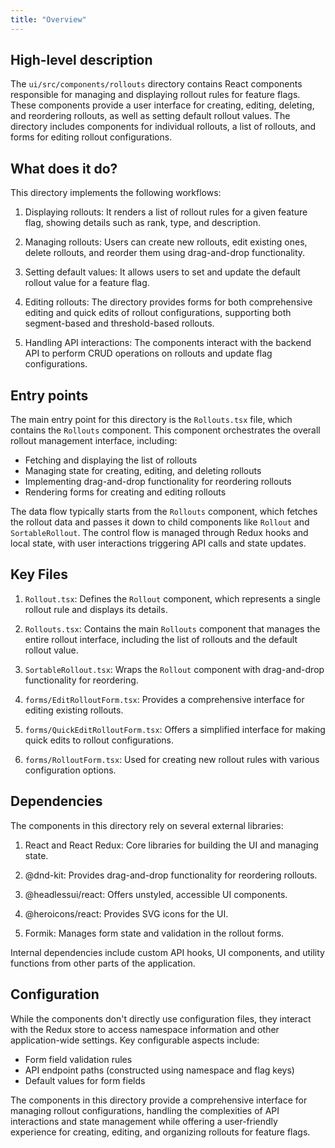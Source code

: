 ```yaml
---
title: "Overview"
---
```


## High-level description
The `ui/src/components/rollouts` directory contains React components responsible for managing and displaying rollout rules for feature flags. These components provide a user interface for creating, editing, deleting, and reordering rollouts, as well as setting default rollout values. The directory includes components for individual rollouts, a list of rollouts, and forms for editing rollout configurations.

## What does it do?
This directory implements the following workflows:

1. Displaying rollouts: It renders a list of rollout rules for a given feature flag, showing details such as rank, type, and description.

2. Managing rollouts: Users can create new rollouts, edit existing ones, delete rollouts, and reorder them using drag-and-drop functionality.

3. Setting default values: It allows users to set and update the default rollout value for a feature flag.

4. Editing rollouts: The directory provides forms for both comprehensive editing and quick edits of rollout configurations, supporting both segment-based and threshold-based rollouts.

5. Handling API interactions: The components interact with the backend API to perform CRUD operations on rollouts and update flag configurations.

## Entry points
The main entry point for this directory is the `Rollouts.tsx` file, which contains the `Rollouts` component. This component orchestrates the overall rollout management interface, including:

- Fetching and displaying the list of rollouts
- Managing state for creating, editing, and deleting rollouts
- Implementing drag-and-drop functionality for reordering rollouts
- Rendering forms for creating and editing rollouts

The data flow typically starts from the `Rollouts` component, which fetches the rollout data and passes it down to child components like `Rollout` and `SortableRollout`. The control flow is managed through Redux hooks and local state, with user interactions triggering API calls and state updates.

## Key Files
1. `Rollout.tsx`: Defines the `Rollout` component, which represents a single rollout rule and displays its details.

2. `Rollouts.tsx`: Contains the main `Rollouts` component that manages the entire rollout interface, including the list of rollouts and the default rollout value.

3. `SortableRollout.tsx`: Wraps the `Rollout` component with drag-and-drop functionality for reordering.

4. `forms/EditRolloutForm.tsx`: Provides a comprehensive interface for editing existing rollouts.

5. `forms/QuickEditRolloutForm.tsx`: Offers a simplified interface for making quick edits to rollout configurations.

6. `forms/RolloutForm.tsx`: Used for creating new rollout rules with various configuration options.

## Dependencies
The components in this directory rely on several external libraries:

1. React and React Redux: Core libraries for building the UI and managing state.

2. @dnd-kit: Provides drag-and-drop functionality for reordering rollouts.

3. @headlessui/react: Offers unstyled, accessible UI components.

4. @heroicons/react: Provides SVG icons for the UI.

5. Formik: Manages form state and validation in the rollout forms.

Internal dependencies include custom API hooks, UI components, and utility functions from other parts of the application.

## Configuration
While the components don't directly use configuration files, they interact with the Redux store to access namespace information and other application-wide settings. Key configurable aspects include:

- Form field validation rules
- API endpoint paths (constructed using namespace and flag keys)
- Default values for form fields

The components in this directory provide a comprehensive interface for managing rollout configurations, handling the complexities of API interactions and state management while offering a user-friendly experience for creating, editing, and organizing rollouts for feature flags.